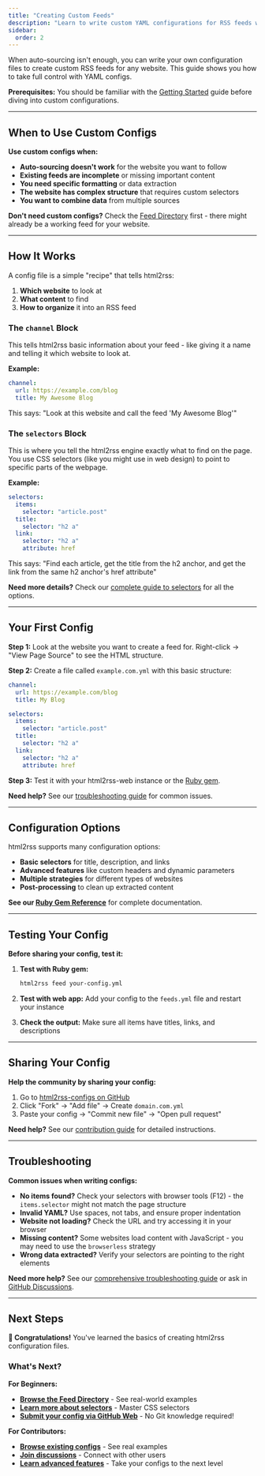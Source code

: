 ```yaml
---
title: "Creating Custom Feeds"
description: "Learn to write custom YAML configurations for RSS feeds when auto-sourcing isn't enough."
sidebar:
  order: 2
---
```


When auto-sourcing isn't enough, you can write your own configuration files to create custom RSS feeds for any website. This guide shows you how to take full control with YAML configs.

**Prerequisites:** You should be familiar with the [Getting Started](/getting-started) guide before diving into custom configurations.

---

## When to Use Custom Configs

**Use custom configs when:**

- **Auto-sourcing doesn't work** for the website you want to follow
- **Existing feeds are incomplete** or missing important content
- **You need specific formatting** or data extraction
- **The website has complex structure** that requires custom selectors
- **You want to combine data** from multiple sources

**Don't need custom configs?** Check the [Feed Directory](/feed-directory/) first - there might already be a working feed for your website.

---

## How It Works

A config file is a simple "recipe" that tells html2rss:

1. **Which website** to look at
2. **What content** to find
3. **How to organize** it into an RSS feed

### The `channel` Block

This tells html2rss basic information about your feed - like giving it a name and telling it which website to look at.

**Example:**

```yaml
channel:
  url: https://example.com/blog
  title: My Awesome Blog
```

This says: "Look at this website and call the feed 'My Awesome Blog'"

### The `selectors` Block

This is where you tell the html2rss engine exactly what to find on the page. You use CSS selectors (like you might use in web design) to point to specific parts of the webpage.

**Example:**

```yaml
selectors:
  items:
    selector: "article.post"
  title:
    selector: "h2 a"
  link:
    selector: "h2 a"
    attribute: href
```

This says: "Find each article, get the title from the h2 anchor, and get the link from the same h2 anchor's href attribute"

**Need more details?** Check our [complete guide to selectors](/ruby-gem/reference/selectors/) for all the options.

---

## Your First Config

**Step 1:** Look at the website you want to create a feed for. Right-click → "View Page Source" to see the HTML structure.

**Step 2:** Create a file called `example.com.yml` with this basic structure:

```yaml
channel:
  url: https://example.com/blog
  title: My Blog

selectors:
  items:
    selector: "article.post"
  title:
    selector: "h2 a"
  link:
    selector: "h2 a"
    attribute: href
```

**Step 3:** Test it with your html2rss-web instance or the [Ruby gem](/ruby-gem/installation).

**Need help?** See our [troubleshooting guide](/troubleshooting/troubleshooting) for common issues.

---

## Configuration Options

html2rss supports many configuration options:

- **Basic selectors** for title, description, and links
- **Advanced features** like custom headers and dynamic parameters
- **Multiple strategies** for different types of websites
- **Post-processing** to clean up extracted content

**See our [Ruby Gem Reference](/ruby-gem/reference/)** for complete documentation.

---

## Testing Your Config

**Before sharing your config, test it:**

1. **Test with Ruby gem:**

   ```bash
   html2rss feed your-config.yml
   ```

2. **Test with web app:** Add your config to the `feeds.yml` file and restart your instance

3. **Check the output:** Make sure all items have titles, links, and descriptions

---

## Sharing Your Config

**Help the community by sharing your config:**

1. Go to [html2rss-configs on GitHub](https://github.com/html2rss/html2rss-configs)
2. Click "Fork" → "Add file" → Create `domain.com.yml`
3. Paste your config → "Commit new file" → "Open pull request"

**Need help?** See our [contribution guide](/get-involved/contributing) for detailed instructions.

---

## Troubleshooting

**Common issues when writing configs:**

- **No items found?** Check your selectors with browser tools (F12) - the `items.selector` might not match the page structure
- **Invalid YAML?** Use spaces, not tabs, and ensure proper indentation
- **Website not loading?** Check the URL and try accessing it in your browser
- **Missing content?** Some websites load content with JavaScript - you may need to use the `browserless` strategy
- **Wrong data extracted?** Verify your selectors are pointing to the right elements

**Need more help?** See our [comprehensive troubleshooting guide](/troubleshooting/troubleshooting) or ask in [GitHub Discussions](https://github.com/orgs/html2rss/discussions).

---

## Next Steps

**🎉 Congratulations!** You've learned the basics of creating html2rss configuration files.

### What's Next?

**For Beginners:**

- **[Browse the Feed Directory](/feed-directory/)** - See real-world examples
- **[Learn more about selectors](/ruby-gem/reference/selectors/)** - Master CSS selectors
- **[Submit your config via GitHub Web](https://github.com/html2rss/html2rss-configs)** - No Git knowledge required!

**For Contributors:**

- **[Browse existing configs](https://github.com/html2rss/html2rss-configs/tree/master/lib/html2rss/configs)** - See real examples
- **[Join discussions](https://github.com/orgs/html2rss/discussions)** - Connect with other users
- **[Learn advanced features](/ruby-gem/how-to/advanced-features/)** - Take your configs to the next level
